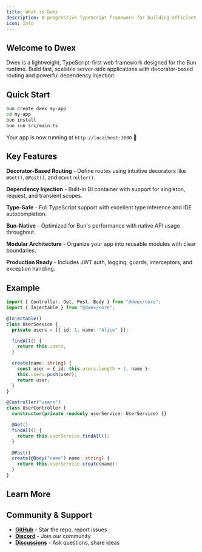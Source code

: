 ```yaml
---
title: What is Dwex
description: A progressive TypeScript framework for building efficient server-side applications on Bun runtime
icon: Info
---
```


## Welcome to Dwex

Dwex is a lightweight, TypeScript-first web framework designed for the Bun runtime. Build fast, scalable server-side applications with decorator-based routing and powerful dependency injection.

## Quick Start

```bash
bun create dwex my-app
cd my-app
bun install
bun run src/main.ts
```

Your app is now running at `http://localhost:3000` 🚀

## Key Features

**Decorator-Based Routing** - Define routes using intuitive decorators like `@Get()`, `@Post()`, and `@Controller()`.

**Dependency Injection** - Built-in DI container with support for singleton, request, and transient scopes.

**Type-Safe** - Full TypeScript support with excellent type inference and IDE autocompletion.

**Bun-Native** - Optimized for Bun's performance with native API usage throughout.

**Modular Architecture** - Organize your app into reusable modules with clear boundaries.

**Production Ready** - Includes JWT auth, logging, guards, interceptors, and exception handling.

## Example

```typescript
import { Controller, Get, Post, Body } from "@dwex/core";
import { Injectable } from "@dwex/core";

@Injectable()
class UserService {
  private users = [{ id: 1, name: "Alice" }];

  findAll() {
    return this.users;
  }

  create(name: string) {
    const user = { id: this.users.length + 1, name };
    this.users.push(user);
    return user;
  }
}

@Controller("users")
class UserController {
  constructor(private readonly userService: UserService) {}

  @Get()
  findAll() {
    return this.userService.findAll();
  }

  @Post()
  create(@Body("name") name: string) {
    return this.userService.create(name);
  }
}
```

## Learn More

<Cards>
  <Card
    title="Getting Started"
    href="/docs/getting-started/introduction"
    description="Install Dwex and create your first application"
  />
  <Card
    title="Overview"
    href="/docs/overview/modules"
    description="Learn about modules, controllers, and providers"
  />
  <Card
    title="Security"
    href="/docs/security/guards"
    description="Implement authentication and authorization"
  />
  <Card
    title="API Reference"
    href="/docs/api/decorators"
    description="Complete API documentation"
  />
</Cards>

## Community & Support

- **[GitHub](https://github.com/dwexjs/dwex)** - Star the repo, report issues
- **[Discord](https://discord.gg/3Jrma3xnTy)** - Join our community
- **[Discussions](https://github.com/dwexjs/dwex/discussions)** - Ask questions, share ideas
